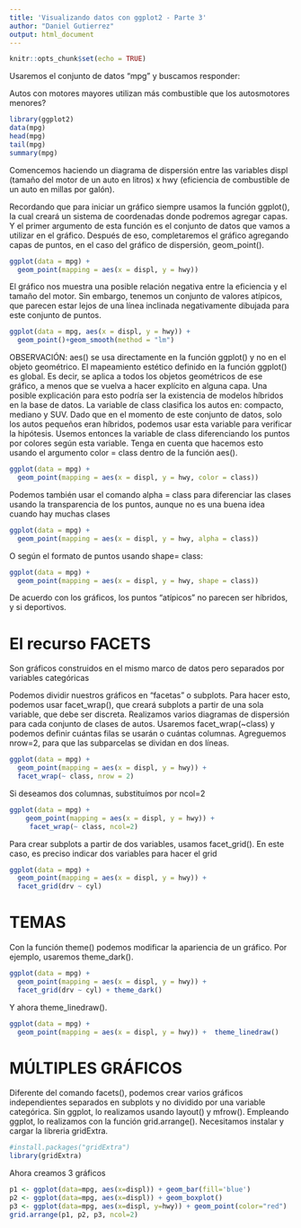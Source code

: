 ```yaml
---
title: 'Visualizando datos con ggplot2 - Parte 3'
author: "Daniel Gutierrez"
output: html_document
---
```


```r
knitr::opts_chunk$set(echo = TRUE)
```

Usaremos el conjunto de datos "mpg" y buscamos responder:

Autos con motores mayores utilizan más combustible que los autosmotores menores? 

```r
library(ggplot2)
data(mpg)
head(mpg)
tail(mpg)
summary(mpg)

```

Comencemos haciendo un diagrama de dispersión entre las variables displ (tamaño del motor de un auto en litros) x hwy (eficiencia de combustible de un auto en millas por galón).

Recordando que para iniciar un gráfico siempre usamos la función ggplot(), la cual creará un sistema de coordenadas donde podremos agregar capas. Y el primer argumento de esta función es el conjunto de datos que vamos a utilizar en el gráfico. Después de eso, completaremos el gráfico agregando capas de puntos, en el caso del gráfico de dispersión, geom_point().


```r
ggplot(data = mpg) + 
  geom_point(mapping = aes(x = displ, y = hwy))
```

El gráfico nos muestra una posible relación negativa entre la eficiencia y el tamaño del motor. Sin embargo, tenemos un conjunto de valores atípicos, que parecen estar lejos de una línea inclinada negativamente dibujada para este conjunto de puntos. 


```r
ggplot(data = mpg, aes(x = displ, y = hwy)) + 
  geom_point()+geom_smooth(method = "lm")
```

OBSERVACIÓN: aes() se usa directamente en la función ggplot() y no en el objeto geométrico. El mapeamiento estético definido en la función ggplot() es global. Es decir, se aplica a todos los objetos geométricos de ese gráfico, a menos que se vuelva a hacer explícito en alguna capa. Una posible explicación para esto podría ser la existencia de modelos híbridos en la base de datos. La variable de class clasifica los autos en: compacto, mediano y SUV. Dado que en el momento de este conjunto de datos, solo los autos pequeños eran híbridos, podemos usar esta variable para verificar la hipótesis. Usemos entonces la variable de class diferenciando los puntos por colores según esta variable. Tenga en cuenta que hacemos esto usando el argumento color = class dentro de la función aes().


```r
ggplot(data = mpg) + 
  geom_point(mapping = aes(x = displ, y = hwy, color = class)) 
```

Podemos también usar el comando alpha = class para diferenciar las clases usando la transparencia de los puntos, aunque no es una buena idea cuando hay muchas clases

```r
ggplot(data = mpg) + 
  geom_point(mapping = aes(x = displ, y = hwy, alpha = class))
```

O según el formato de puntos usando shape= class:

```r
ggplot(data = mpg) + 
  geom_point(mapping = aes(x = displ, y = hwy, shape = class))
```

De acuerdo con los gráficos, los puntos "atípicos" no parecen ser híbridos, y si deportivos.

# El recurso FACETS 

Son gráficos construidos en el mismo marco de datos pero separados por variables categóricas

Podemos dividir nuestros gráficos en "facetas" o subplots. Para hacer esto, podemos usar facet_wrap(), que creará subplots a partir de una sola variable, que debe ser discreta. Realizamos varios diagramas de dispersión para cada conjunto de clases de autos. Usaremos facet_wrap(~class) y podemos definir cuántas filas se usarán o cuántas columnas. Agreguemos nrow=2, para que las subparcelas se dividan en dos líneas.

```r
ggplot(data = mpg) + 
  geom_point(mapping = aes(x = displ, y = hwy)) + 
  facet_wrap(~ class, nrow = 2)
```

Si deseamos dos columnas, substituímos por ncol=2

```r
ggplot(data = mpg) + 
    geom_point(mapping = aes(x = displ, y = hwy)) + 
     facet_wrap(~ class, ncol=2)
```

Para crear subplots a partir de dos variables, usamos facet_grid(). En este caso, es preciso indicar dos variables para hacer el grid 

```r
ggplot(data = mpg) + 
  geom_point(mapping = aes(x = displ, y = hwy)) + 
  facet_grid(drv ~ cyl)
```

# TEMAS

Con la función theme() podemos modificar la apariencia de un gráfico. Por ejemplo, usaremos theme_dark(). 

```r
ggplot(data = mpg) + 
  geom_point(mapping = aes(x = displ, y = hwy)) + 
  facet_grid(drv ~ cyl) + theme_dark()

```

Y ahora theme_linedraw(). 

```r
ggplot(data = mpg) + 
  geom_point(mapping = aes(x = displ, y = hwy)) +  theme_linedraw()

```

# MÚLTIPLES GRÁFICOS 

Diferente del comando facets(), podemos crear varios gráficos independientes separados en subplots y no dividido por una variable categórica. Sin ggplot, lo realizamos usando layout() y mfrow(). Empleando ggplot, lo realizamos con la función grid.arrange(). Necesitamos instalar y cargar la libreria gridExtra.

```r
#install.packages("gridExtra")
library(gridExtra)
```

Ahora creamos 3 gráficos 
```r
p1 <- ggplot(data=mpg, aes(x=displ)) + geom_bar(fill='blue')
p2 <- ggplot(data=mpg, aes(x=displ)) + geom_boxplot() 
p3 <- ggplot(data=mpg, aes(x=displ, y=hwy)) + geom_point(color="red")
grid.arrange(p1, p2, p3, ncol=2)

```



